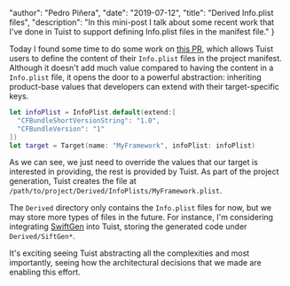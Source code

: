 
  "author": "Pedro Piñera",
  "date": "2019-07-12",
  "title": "Derived Info.plist files",
  "description": "In this mini-post I talk about some recent work that I've done in Tuist to support defining Info.plist files in the manifest file."
}




Today I found some time to do some work on [this PR](https://github.com/tuist/tuist/pull/380),
which allows Tuist users to define the content of their `Info.plist` files in the project manifest.
Although it doesn't add much value compared to having the content in a `Info.plist` file,
it opens the door to a powerful abstraction:
inheriting product-base values that developers can extend with their target-specific keys.

```swift
let infoPlist = InfoPlist.default(extend:[
  "CFBundleShortVersionString": "1.0",
  "CFBundleVersion": "1"
])
let target = Target(name: "MyFramework", infoPlist: infoPlist)
```

As we can see,
we just need to override the values that our target is interested in providing,
the rest is provided by Tuist.
As part of the project generation,
Tuist creates the file at `/path/to/project/Derived/InfoPlists/MyFramework.plist`.

The `Derived` directory only contains the `Info.plist` files for now,
but we may store more types of files in the future.
For instance,
I'm considering integrating [SwiftGen](https://github.com/SwiftGen/SwiftGen) into Tuist,
storing the generated code under `Derived/SiftGen*`.

It's exciting seeing Tuist abstracting all the complexities and most importantly,
seeing how the architectural decisions that we made are enabling this effort.

